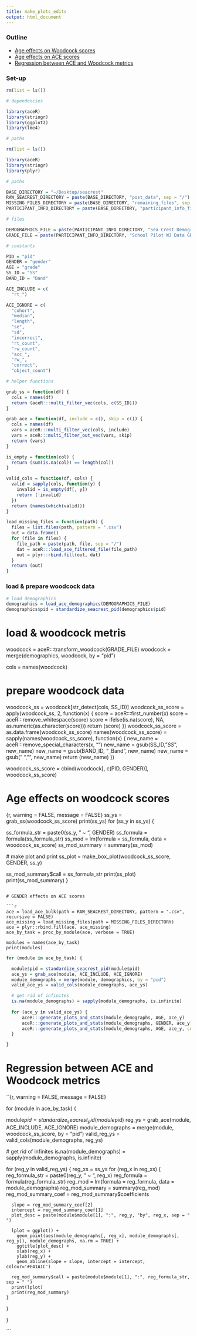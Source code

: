 ```yaml
---
title: make_plots_edits
output: html_document
---
```


### Outline

- [Age effects on Woodcock scores](#age-effects-on-woodcock-scores)
- [Age effects on ACE scores](#age-effects-on-ace-scores)
- [Regression between ACE and Woodcock metrics](#regression-between-ace-and-woodcock-metrics)

### Set-up

```r

rm(list = ls())

# dependencies

library(aceR)
library(stringr)
library(ggplot2)
library(lme4)

# paths

rm(list = ls())

library(aceR)
library(stringr)
library(plyr)

# paths

BASE_DIRECTORY = "~/Desktop/seacrest"
RAW_SEACREST_DIRECTORY = paste(BASE_DIRECTORY, "post_data", sep = "/")
MISSING_FILES_DIRECTORY = paste(BASE_DIRECTORY, "remaining_files", sep = "/")
PARTICIPANT_INFO_DIRECTORY = paste(BASE_DIRECTORY, "participant_info_files", sep = "/")

# files

DEMOGRAPHICS_FILE = paste(PARTICIPANT_INFO_DIRECTORY, "Sea Crest Demographics.xlsx", sep = "/")
GRADE_FILE = paste(PARTICIPANT_INFO_DIRECTORY, "School Pilot WJ Data GRADE.xlsx", sep = "/")

# constants

PID = "pid"
GENDER = "gender"
AGE = "grade"
SS_ID = "SS"
BAND_ID = "Band"

ACE_INCLUDE = c(
  "rt_")

ACE_IGNORE = c(
  "cohort",
  "median",
  "length",
  "se", 
  "sd", 
  "incorrect",
  "rt_count", 
  "rw_count", 
  "acc_", 
  "rw_",
  "correct", 
  "object_count")

# helper functions 

grab_ss = function(df) {
  cols = names(df)
  return (aceR:::multi_filter_vec(cols, c(SS_ID)))
}

grab_ace = function(df, include = c(), skip = c()) {
  cols = names(df)
  vars = aceR:::multi_filter_vec(cols, include)
  vars = aceR:::multi_filter_out_vec(vars, skip)
  return (vars)
}

is_empty = function(col) {
  return (sum(is.na(col)) == length(col))
}

valid_cols = function(df, cols) {
  valid = sapply(cols, function(y) {
    invalid = is_empty(df[, y])
    return (!invalid)
  })
  return (names(which(valid)))
}

load_missing_files = function(path) {
  files = list.files(path, pattern = ".csv")
  out = data.frame()
  for (file in files) {
    file_path = paste(path, file, sep = "/")
    dat = aceR:::load_ace_filtered_file(file_path)
    out = plyr::rbind.fill(out, dat)
  }
  return (out)
}

```

### load & prepare woodcock data

```r

# load demographics
demographics = load_ace_demographics(DEMOGRAPHICS_FILE)
demographics$pid = standardize_seacrest_pid(demographics$pid)
```
# load & woodcock metris
woodcock = aceR:::transform_woodcock(GRADE_FILE)
woodcock = merge(demographics, woodcock, by = "pid")

cols = names(woodcock)

# prepare woodcock data
woodcock_ss = woodcock[str_detect(cols, SS_ID)]
woodcock_ss_score = apply(woodcock_ss, 2, function(x) {
  score = aceR:::first_number(x)
  score = aceR:::remove_whitespace(score)
  score = ifelse(is.na(score), NA, as.numeric(as.character(score)))
  return (score)
})
woodcock_ss_score = as.data.frame(woodcock_ss_score)
names(woodcock_ss_score) = sapply(names(woodcock_ss_score), function(x) {
  new_name = aceR:::remove_special_characters(x, "")
  new_name = gsub(SS_ID, "_SS_", new_name)
  new_name = gsub(BAND_ID, "_Band", new_name)
  new_name = gsub(" ", "", new_name)
  return (new_name)
})

woodcock_ss_score = cbind(woodcock[, c(PID, GENDER)], woodcock_ss_score)



# Age effects on woodcock scores

{r, warning = FALSE, message = FALSE}
ss_ys = grab_ss(woodcock_ss_score)
print(ss_ys)
for (ss_y in ss_ys) {
  
  ss_formula_str = paste0(ss_y, " ~ ", GENDER)
  ss_formula = formula(ss_formula_str)
  ss_mod = lm(formula = ss_formula, data = woodcock_ss_score)
  ss_mod_summary = summary(ss_mod)
  
  # make plot and print
  ss_plot = make_box_plot(woodcock_ss_score, GENDER, ss_y)
  
  ss_mod_summary$call = ss_formula_str
  print(ss_plot)
  print(ss_mod_summary)
}

```

# GENDER effects on ACE scores

```r
  
ace = load_ace_bulk(path = RAW_SEACREST_DIRECTORY, pattern = ".csv", recursive = FALSE)
ace_missing = load_missing_files(path = MISSING_FILES_DIRECTORY)
ace = plyr::rbind.fill(ace, ace_missing)
ace_by_task = proc_by_module(ace, verbose = TRUE)

modules = names(ace_by_task)
print(modules)

```

```r

for (module in ace_by_task) {

  module$pid = standardize_seacrest_pid(module$pid)
  ace_ys = grab_ace(module, ACE_INCLUDE, ACE_IGNORE)
  module_demographs = merge(module, demographics, by = "pid")
  valid_ace_ys = valid_cols(module_demographs, ace_ys)

  # get rid of infinites
  is.na(module_demographs) = sapply(module_demographs, is.infinite)
  
  for (ace_y in valid_ace_ys) {
      aceR:::generate_plots_and_stats(module_demographs, AGE, ace_y)
      aceR:::generate_plots_and_stats(module_demographs, GENDER, ace_y)
      aceR:::generate_plots_and_stats(module_demographs, AGE, ace_y, cohort = GENDER)
  }

}

```

# Regression between ACE and Woodcock metrics

``{r, warning = FALSE, message = FALSE}

for (module in ace_by_task) {

  module$pid = standardize_seacrest_pid(module$pid)
  reg_ys = grab_ace(module, ACE_INCLUDE, ACE_IGNORE)
  module_demographs = merge(module, woodcock_ss_score, by = "pid")
  valid_reg_ys = valid_cols(module_demographs, reg_ys)

  # get rid of infinites
  is.na(module_demographs) = sapply(module_demographs, is.infinite)

  for (reg_y in valid_reg_ys) {
    reg_xs = ss_ys
    for (reg_x in reg_xs) {
      reg_formula_str = paste0(reg_y, " ~ ", reg_x)
      reg_formula = formula(reg_formula_str)
      reg_mod = lm(formula = reg_formula, data = module_demographs)
      reg_mod_summary = summary(reg_mod)
      reg_mod_summary_coef = reg_mod_summary$coefficients

      slope = reg_mod_summary_coef[2]
      intercept = reg_mod_summary_coef[1]
      plot_desc = paste(module$module[1], ":", reg_y, "by", reg_x, sep = " ")

      lplot = ggplot() +
        geom_point(aes(module_demographs[, reg_x], module_demographs[, reg_y]), module_demographs, na.rm = TRUE) +
        ggtitle(plot_desc) +
        xlab(reg_x) +
        ylab(reg_y) +
        geom_abline(slope = slope, intercept = intercept, colour='#E41A1C')

      reg_mod_summary$call = paste(module$module[1], ":", reg_formula_str, sep = " ")
      print(lplot)
      print(reg_mod_summary)
    }

  }

}


```

